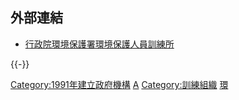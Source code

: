 {{unreferenced|time=2021-09-18}}
{{ROC central government reform}}
{{來源請求|'''行政院環境保護署環境保護人員訓練所'''（簡稱'''環訓所'''），是[[中华民国|中华民国]][[行政院環境保護署|行政院環境保護署]]1991年7月1日成立的機關，位於台灣[[桃園市|桃園市]][[中壢區|中壢區]]。負責台灣環保專業人員教育訓練和證照核發工作。}}

== 外部連結 ==
*[https://web.archive.org/web/20140110132226/http://www.epa.gov.tw/training/ 行政院環境保護署環境保護人員訓練所]

{{-}}


[[Category:1991年建立政府機構|Category:1991年建立政府機構]]
[[Category:行政院環境保護署|A]]
[[Category:訓練組織|Category:訓練組織]]
[[Category:桃園市中壢區的政府機關|環]]